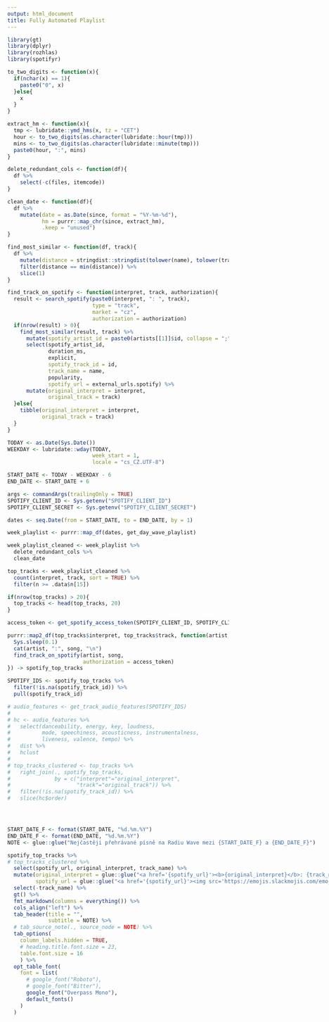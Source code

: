 ```yaml
---
output: html_document
title: Fully Automated Playlist
---
```


<style>

body {
  font-family: Overpass Mono;
}

.flex-container {
  display: flex;
  flex-direction: row;
}

.playlist {
  flex: 60%;
  margin: 2em 2em 0em 0em;
}

.help {
  flex: 40%;
  align-self: end;
  margin: 2em 0em 0em 0em;
}

@media (max-width: 600px) {
  .flex-container {
    flex-direction: column;
  }
  
  .playlist, .help {
    flex: 100%;
  }
}

</style>

```r
library(gt)
library(dplyr)
library(rozhlas)
library(spotifyr)

to_two_digits <- function(x){
  if(nchar(x) == 1){
    paste0("0", x)
  }else{
    x
  }
}

extract_hm <- function(x){
  tmp <- lubridate::ymd_hms(x, tz = "CET")
  hour <- to_two_digits(as.character(lubridate::hour(tmp)))
  mins <- to_two_digits(as.character(lubridate::minute(tmp)))
  paste0(hour, ":", mins)
}

delete_redundant_cols <- function(df){
  df %>%
    select(-c(files, itemcode))
}

clean_date <- function(df){
  df %>%
    mutate(date = as.Date(since, format = "%Y-%m-%d"), 
           hm = purrr::map_chr(since, extract_hm), 
           .keep = "unused")
}

find_most_similar <- function(df, track){
  df %>%
    mutate(distance = stringdist::stringdist(tolower(name), tolower(track))) %>%
    filter(distance == min(distance)) %>%
    slice(1)
}

find_track_on_spotify <- function(interpret, track, authorization){
  result <- search_spotify(paste0(interpret, ": ", track), 
                           type = "track", 
                           market = "cz", 
                           authorization = authorization)
  if(nrow(result) > 0){
    find_most_similar(result, track) %>%
      mutate(spotify_artist_id = paste0(artists[[1]]$id, collapse = ";")) %>%
      select(spotify_artist_id,
             duration_ms,
             explicit,
             spotify_track_id = id,
             track_name = name, 
             popularity,
             spotify_url = external_urls.spotify) %>%
      mutate(original_interpret = interpret, 
             original_track = track)
  }else{
    tibble(original_interpret = interpret, 
           original_track = track)
  }
}

TODAY <- as.Date(Sys.Date())
WEEKDAY <- lubridate::wday(TODAY, 
                           week_start = 1, 
                           locale = "cs_CZ.UTF-8")

START_DATE <- TODAY - WEEKDAY - 6
END_DATE <- START_DATE + 6

args <- commandArgs(trailingOnly = TRUE)
SPOTIFY_CLIENT_ID <- Sys.getenv("SPOTIFY_CLIENT_ID")
SPOTIFY_CLIENT_SECRET <- Sys.getenv("SPOTIFY_CLIENT_SECRET")

dates <- seq.Date(from = START_DATE, to = END_DATE, by = 1)

week_playlist <- purrr::map_df(dates, get_day_wave_playlist)

week_playlist_cleaned <- week_playlist %>%
  delete_redundant_cols %>%
  clean_date

top_tracks <- week_playlist_cleaned %>% 
  count(interpret, track, sort = TRUE) %>%
  filter(n >= .data$n[15])

if(nrow(top_tracks) > 20){
  top_tracks <- head(top_tracks, 20)
}

access_token <- get_spotify_access_token(SPOTIFY_CLIENT_ID, SPOTIFY_CLIENT_SECRET)

purrr::map2_df(top_tracks$interpret, top_tracks$track, function(artist, song) {
  Sys.sleep(0.1)
  cat(artist, ":", song, "\n")
  find_track_on_spotify(artist, song, 
                        authorization = access_token)
}) -> spotify_top_tracks

SPOTIFY_IDS <- spotify_top_tracks %>%
  filter(!is.na(spotify_track_id)) %>%
  pull(spotify_track_id)

# audio_features <- get_track_audio_features(SPOTIFY_IDS)
# 
# hc <- audio_features %>%
#   select(danceability, energy, key, loudness, 
#          mode, speechiness, acousticness, instrumentalness, 
#          liveness, valence, tempo) %>%
#   dist %>%
#   hclust
# 
# top_tracks_clustered <- top_tracks %>%
#   right_join(., spotify_top_tracks, 
#              by = c("interpret"="original_interpret", 
#                     "track"="original_track")) %>%
#   filter(!is.na(spotify_track_id)) %>%
#   slice(hc$order)


```

<div>
</div>

<div class="flex-container">
<div class="playlist">
```r

START_DATE_F <- format(START_DATE, "%d.%m.%Y")
END_DATE_F <- format(END_DATE, "%d.%m.%Y")
NOTE <- glue::glue("Nejčastěji přehrávané písně na Radiu Wave mezi {START_DATE_F} a {END_DATE_F}")

spotify_top_tracks %>%
# top_tracks_clustered %>%
  select(spotify_url, original_interpret, track_name) %>%
  mutate(original_interpret = glue::glue("<a href='{spotify_url}'><b>{original_interpret}</b>: {track_name}</a>"), 
         spotify_url = glue::glue("<a href='{spotify_url}'><img src='https://emojis.slackmojis.com/emojis/images/1450319454/41/spotify.png?1450319454' width=20></a>")) %>%
  select(-track_name) %>%
  gt() %>%
  fmt_markdown(columns = everything()) %>%
  cols_align("left") %>%
  tab_header(title = "", 
             subtitle = NOTE) %>%
  # tab_source_note(., source_node = NOTE) %>%
  tab_options(
    column_labels.hidden = TRUE,
    # heading.title.font.size = 23,
    table.font.size = 16
    ) %>%
  opt_table_font(
    font = list(
      # google_font("Roboto"),
      # google_font("Bitter"),
      google_font("Overpass Mono"),
      default_fonts()
    )
  )
```
</div>
<div class="help">
<b>Jak se generuje tenhle playlist?</b>
<ul>
<li>V pondělí se stáhnou písně přehrané na Radiu Wave v uplynulém týdnu s pomocí open dat Českého rozhlasu.</li>
<li>Z přehraných písní se vytvoří seznam cca 15 nejčastěji přehrávaných.</li>
<li>Písně na tomto seznamu se vyhledají na Spotify, aby se získal odkaz na píseň na Spotify a atributy audia. Písně, které se nenajdou na Spotify, jsou odstraněny.</li>
<li>(Tohle platilo do prosince 2024, než Spotify změnilo pravidla pro přístup k API: Podle atributů audia z dat Spotify se seznam seřadí pomocí hierarchického shlukování tak, aby 'nejpodobnější' písně byly na výsledném seznamu vedle sebe.)</li>
</ul>
</div>
</div>
